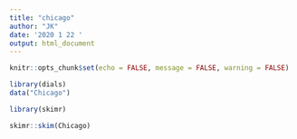 ```yaml
---
title: "chicago"
author: "JK"
date: '2020 1 22 '
output: html_document
---
```


```r
knitr::opts_chunk$set(echo = FALSE, message = FALSE, warning = FALSE)
```


```r
library(dials)
data("Chicago")

library(skimr)

skimr::skim(Chicago)
```


